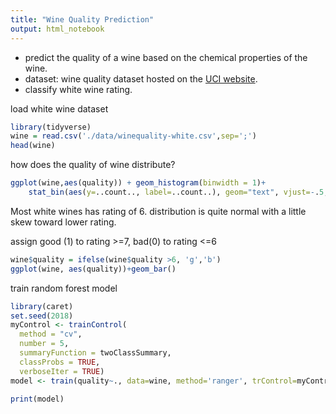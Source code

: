 ```yaml
---
title: "Wine Quality Prediction"
output: html_notebook
---
```

- predict the quality of a wine based on the chemical properties of the wine.
- dataset: wine quality dataset hosted on the <a href="https://archive.ics.uci.edu/ml/datasets/Wine+Quality">UCI website</a>. 
- classify white wine rating.

load white wine dataset
```r
library(tidyverse)
wine = read.csv('./data/winequality-white.csv',sep=';')
head(wine)
```
how does the quality of wine distribute?
```r
ggplot(wine,aes(quality)) + geom_histogram(binwidth = 1)+
    stat_bin(aes(y=..count.., label=..count..), geom="text", vjust=-.5,binwidth = 1) 
```
Most white wines has rating of 6. distribution is quite normal with a little skew toward lower rating. 

assign good (1) to rating >=7, bad(0) to rating <=6
```r
wine$quality = ifelse(wine$quality >6, 'g','b')
ggplot(wine, aes(quality))+geom_bar()
```

train random forest model
```r
library(caret)
set.seed(2018)
myControl <- trainControl(
  method = "cv",
  number = 5,  
  summaryFunction = twoClassSummary,
  classProbs = TRUE, 
  verboseIter = TRUE)
model <- train(quality~., data=wine, method='ranger', trControl=myControl)

```
```r
print(model)
```


